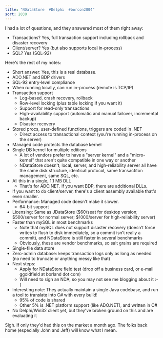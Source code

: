 ```yaml
---
title: "NDataStore  #Delphi  #borcon2004"
sort: 2030
---
```

I had a lot of questions, and they answered most of them right away:

* Transactions? Yes, full transaction support including rollback and disaster recovery
* Client/server? Yes (but also supports local in-process)
* SQL? Yes (SQL-92)

Here's the rest of my notes:

* Short answer: Yes, this is a real database.
* ADO.NET and BDP drivers
* SQL-92 entry-level compliance
* When running locally, can run in-process (remote is TCP/IP)
* Transaction support
  * Log-based, crash recovery, rollback
  * Row-level locking (plus table locking if you want it)
  * Support for read-only transactions
  * High-availability support (automatic and manual failover, incremental backup)
  * Disaster recovery
* Stored procs, user-defined functions, triggers are coded in .NET
  * Direct access to transactional context (you're running in-process on the server)
* Managed code protects the database kernel
* Single DB kernel for multiple editions
  * A lot of vendors prefer to have a "server kernel" and a "micro-kernel" that aren't quite compatible in one way or another
  * NDataStore doesn't; local, server, and high-reliability server all have the same disk structure, identical protocol, same transactiton management, same SQL, etc.
* All this in a single, 1.1 MB DLL
  * That's for ADO.NET. If you want BDP, there are additional DLLs.
* If you want to do client/server, there's a client assembly available that's even smaller.
* Performance: Managed code doesn't make it slower.
  * 64-bit support
* Licensing: Same as JDataStore ($60/seat for desktop version; $500/server for normal server; $1000/server for high-reliability server)
* Faster than mySQL in most benchmarks
  * Note that mySQL does not support disaster recovery (doesn't force writes to flush to disk immediately, so a commit isn't really a commit), and NDataStore is still faster in several benchmarks
  * Obviously, these are vendor benchmarks, so salt grains are required
* Single-file data store
* Zero-admin database: keeps transaction logs only as long as needed (no need to truncate or anything messy like that)
* Next steps:
  * Apply for NDataStore field test (drop off a business card, or e-mail ggoldfield at borland dot com)
  * Will need to sign an NDA, so you may not see me blogging about it :-(
* Interesting note: They actually maintain a single Java codebase, and run a tool to translate into C# with every build!
  * 95% of code is shared
  * Other 5% is .NET platform support (like ADO.NET), and written in C#
* No Delphi/Win32 client yet, but they've broken ground on this and are evaluating it

Sigh. If only they'd had this on the market a month ago. The folks back home (especially John and Jeff) will know what I mean.
